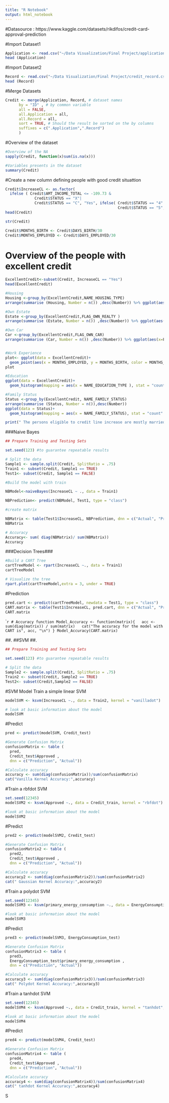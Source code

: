 ---
title: "R Notebook"
output: html_notebook
---


#Datasource : https://www.kaggle.com/datasets/rikdifos/credit-card-approval-prediction

#Import Dataset1
```{r}
Application <- read.csv("~/Data Visualization/Final Project/application_record.csv", stringsAsFactors = TRUE )
head (Application)
```
#Import Dataset2
```{r}
Record <- read.csv("~/Data Visualization/Final Project/credit_record.csv", stringsAsFactors = TRUE )
head (Record)
```

#Merge Datasets
```{r}
Credit <- merge(Application, Record, # dataset names
      by = "ID" , # by common variable
      all = FALSE, 
      all.Application = all, 
      all.Record = all,
      sort = TRUE, # Should the result be sorted on the by columns
      suffixes = c(".Application",".Record")
      )
```

#Overview of the dataset

```{r}
#Overview of the NA 
sapply(Credit, function(x)sum(is.na(x)))

```
```{r}
#Variables presents in the dataset
summary(Credit)
```

#Create a new column defining people with good credit situattion

```{r}
Credit$IncreaseCL <- as.factor(
  ifelse ( Credit$AMT_INCOME_TOTAL <= -109.73 & 
             Credit$STATUS == "X"|
             Credit$STATUS == "C", "Yes", ifelse( Credit$STATUS == "4" | 
                                                  Credit$STATUS == "5", "No", "Possible") ))
head(Credit)
```


```{r}
str(Credit)
```

```{r}
Credit$MONTHS_BIRTH <- Credit$DAYS_BIRTH/30
Credit$MONTHS_EMPLOYED <- Credit$DAYS_EMPLOYED/30
```

# Overview of the people with excellent credit
```{r}
ExcellentCredit<-subset(Credit, IncreaseCL == "Yes")
head(ExcellentCredit)

#Housing 
Housing <-group_by(ExcellentCredit,NAME_HOUSING_TYPE)
arrange(summarise (Housing, Number = n()) ,desc(Number)) %>% ggplot(aes(x=NAME_HOUSING_TYPE, y=Number ,fill= NAME_HOUSING_TYPE))+  labs( title = " Housing type of excellent credit persons  ", x= " ", y =" Quantity")+geom_bar(stat="identity", angle =45)+coord_flip()+theme_economist()+theme(legend.position = "none")

#Own Estate
Estate <-group_by(ExcellentCredit,FLAG_OWN_REALTY )
arrange(summarise (Estate, Number = n()) ,desc(Number)) %>% ggplot(aes(x=FLAG_OWN_REALTY, y=Number ,fill= FLAG_OWN_REALTY))+  labs( title = " Property ", x= " ", y =" Quantity")+geom_bar(stat="identity", angle =45)+coord_flip()+theme_economist()+theme(legend.position = "none")

#Own Car
Car <-group_by(ExcellentCredit,FLAG_OWN_CAR)
arrange(summarise (Car, Number = n()) ,desc(Number)) %>% ggplot(aes(x=FLAG_OWN_CAR, y=Number ,fill= FLAG_OWN_CAR))+  labs( title = " Car  ", x= " ", y =" Quantity")+geom_bar(stat="identity", angle =45)+coord_flip()+theme_economist()+theme(legend.position = "none")


#Work Experience
plot<- ggplot(data = ExcellentCredit)+
  geom_point(aes(x = MONTHS_EMPLOYED, y = MONTHS_BIRTH, color = MONTHS_BALANCE))+ coord_flip()+theme_clean()+labs(title = "Age vs Experience")
plot

#Education
ggplot(data = ExcellentCredit)+
  geom_histogram(mapping = aes(x = NAME_EDUCATION_TYPE ), stat = "count" , binwidth = 3, fill = "blue")+ coord_flip()+theme_base()+labs(title = "Education Level", x= " ")

#Family Status
Status <-group_by(ExcellentCredit, NAME_FAMILY_STATUS)
arrange(summarise (Status, Number = n()),desc(Number))
ggplot(data = Status)+
  geom_histogram(mapping = aes(x = NAME_FAMILY_STATUS), stat = "count" , binwidth = 3, fill = "green")+ coord_flip()+theme_calc()+ labs(title = "Marital Status", x= " ")

print(" The persons eligible to credit line increase are mostly married and they own a property ")
```



###Naive Bayes

```{r}

## Prepare Training and Testing Sets

set.seed(123) #to guarantee repeatable results

# Split the data
Sample1 <- sample.split(Credit, SplitRatio = .75)
Train1 <- subset(Credit, Sample1 == TRUE)
Test1<- subset(Credit, Sample1 == FALSE)

```


```{r}
#Build the model with train

NBModel<-naiveBayes(IncreaseCL ~ ., data = Train1)

```

```{r}
NBPrediction<- predict(NBModel, Test1, type = "class")

```

```{r}
#create matrix

NBMatrix <- table(Test1$IncreaseCL, NBPrediction, dnn = c("Actual", "Prediction"))
NBMatrix


```


```{r}
# Accuracy
Accuracy<- sum( diag(NBMatrix)/ sum(NBMatrix))
Accuracy
```

###Decision Trees###


```{r}
#Build a CART Tree
cartTreeModel <- rpart(IncreaseCL ~., data = Train1)
cartTreeModel

```
```{r}
# Visualize the tree
rpart.plot(cartTreeModel,extra = 3, under = TRUE)
```
#Prediction
```{r}
pred.cart <- predict(cartTreeModel, newdata = Test1, type = "class")
CART.matrix <- table(Test1$IncreaseCL, pred.cart, dnn = c("Actual", "Prediction"))
CART.matrix
```

````{r}
# Accuracy function
Model_Accuracy <- function(matrix){
  acc <- sum(diag(matrix)) / sum(matrix)
  cat("The accuracy for the model with CART is", acc, "\n")
}
Model_Accuracy(CART.matrix)
```



##.
##SVM
##.

```{r}

## Prepare Training and Testing Sets

set.seed(123) #to guarantee repeatable results

# Split the data
Sample2 <- sample.split(Credit, SplitRatio = .75)
Train2 <- subset(Credit, Sample2 == TRUE)
Test2<- subset(Credit,Sample2 == FALSE)

```

#SVM Model
Train a simple linear SVM
```{r}
modelSVM <- ksvm(IncreaseCL ~., data = Train2, kernel = "vanilladot")

# look at basic information about the model
modelSVM
```

#Predict
```{r}
pred <- predict(modelSVM, Credit_test)

#Generate Confusion Matrix
confusionMatrix <- table (
  pred,
  Credit_test$Approved ,
  dnn = c("Prediction", "Actual"))

#Calculate accuracy
accuracy <- sum(diag(confusionMatrix))/sum(confusionMatrix)
cat("Vanilla Kernel Accuracy:",accuracy)
```

#Train a rbfdot SVM
```{r}
set.seed(12345)
modelSVM2 <- ksvm(Approved ~., data = Credit_train, kernel = "rbfdot")

#look at basic information about the model
modelSVM2
```

#Predict
```{r}
pred2 <- predict(modelSVM2, Credit_test)

#Generate Confusion Matrix
confusionMatrix2 <- table (
  pred2,
  Credit_test$Approved ,
  dnn = c("Prediction", "Actual"))

#Calculate accuracy
accuracy2 <- sum(diag(confusionMatrix2))/sum(confusionMatrix2)
cat(" Gaussian Kernel Accuracy:",accuracy2)

```
#Train a polydot SVM
```{r}
set.seed(12345)
modelSVM3 <- ksvm(primary_energy_consumption ~., data = EnergyConsumption_train, kernel = "polydot")

#look at basic information about the model
modelSVM3
```

#Predict
```{r}
pred3 <- predict(modelSVM3, EnergyConsumption_test)

#Generate Confusion Matrix
confusionMatrix3 <- table (
  pred3,
  EnergyConsumption_test$primary_energy_consumption ,
  dnn = c("Prediction", "Actual"))

#Calculate accuracy
accuracy3 <- sum(diag(confusionMatrix3))/sum(confusionMatrix3)
cat(" Polydot Kernel Accuracy:",accuracy3)

```

#Train a tanhdot SVM
```{r}
set.seed(12345)
modelSVM4 <- ksvm(Approved ~., data = Credit_train, kernel = "tanhdot", cost = 5)

#look at basic information about the model
modelSVM4
```

#Predict
```{r}
pred4 <- predict(modelSVM4, Credit_test)

#Generate Confusion Matrix
confusionMatrix4 <- table (
  pred4,
  Credit_test$Approved ,
  dnn = c("Prediction", "Actual"))

#Calculate accuracy
accuracy4 <- sum(diag(confusionMatrix4))/sum(confusionMatrix4)
cat(" tanhdot Kernel Accuracy:",accuracy4)

```

S

